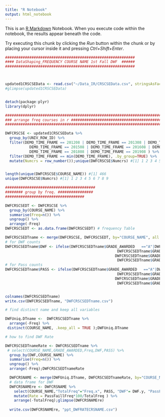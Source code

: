 ---
title: "R Notebook"
output: html_notebook
---

This is an [R Markdown](http://rmarkdown.rstudio.com) Notebook. When you execute code within the notebook, the results appear beneath the code. 

Try executing this chunk by clicking the *Run* button within the chunk or by placing your cursor inside it and pressing *Ctrl+Shift+Enter*. 

```{r}
###########################################################
#### DataShaping_FREQUENCY COURSE NAME 1st Fall DWF  ######
###########################################################



updated1CRSCSEData <- read.csv("~/Data_IR/CRSCSEData.csv", stringsAsFactors=TRUE)
#glimpse(updated1CRSCSEData)


detach(package:plyr)
library(dplyr)

##########################################################################
### arrange freq courses in r ############################################
#########################################################################

DWFCRSCSE <- updated1CRSCSEData %>% 
  group_by(UNIV_ROW_ID) %>% 
  filter(DEMO_TIME_FRAME == 201208 | DEMO_TIME_FRAME == 201308 | DEMO_TIME_FRAME == 201408 | 
           DEMO_TIME_FRAME == 201508 | DEMO_TIME_FRAME == 201608 | DEMO_TIME_FRAME == 201708 | 
           DEMO_TIME_FRAME == 201808 | DEMO_TIME_FRAME == 201908 ) %>%  # choose for Fall term 
  filter(DEMO_TIME_FRAME == min(DEMO_TIME_FRAME), .by_group=TRUE) %>% 
  mutate(Numcrs = row_number());unique(DWFCRSCSE$Numcrs) #[1] 1 2 3 4 5 6 7 8 9


length(unique(DWFCRSCSE$COURSE_NAME)) #[1] 466
unique(DWFCRSCSE$Numcrs) #[1] 1 2 3 4 5 6 7 8 9

#########################################
######## group by freq. ################
####################################

DWFCRSCSEDT <- DWFCRSCSE %>% 
  group_by(COURSE_NAME) %>%
  summarise(Freq=n()) %>% 
  ungroup() %>% 
  arrange(-Freq)
DWFCRSCSEDT <- as.data.frame(DWFCRSCSEDT) # frequency Table

DWFCRSCSEDTname <- merge(DWFCRSCSE, DWFCRSCSEDT, by="COURSE_NAME", all.x=TRUE)
# for DWF counts
DWFCRSCSEDTname$DWF <- ifelse(DWFCRSCSEDTname$GRADE_AWARDED   =="A"|DWFCRSCSEDTname$GRADE_AWARDED   =="A-"|
                                                   DWFCRSCSEDTname$GRADE_AWARDED   =="B+"|DWFCRSCSEDTname$GRADE_AWARDED   =="B-"|
                                                  DWFCRSCSEDTname$GRADE_AWARDED   =="B"|DWFCRSCSEDTname$GRADE_AWARDED   =="C"|
                                                   DWFCRSCSEDTname$GRADE_AWARDED   =="C+"|DWFCRSCSEDTname$GRADE_AWARDED   =="C-"|DWFCRSCSEDTname$GRADE_AWARDED   =="XX"|DWFCRSCSEDTname$GRADE_AWARDED   =="P"|DWFCRSCSEDTname$GRADE_AWARDED   =="S","PASS","FAIL")
# for Pass counts
DWFCRSCSEDTname$PASS <- ifelse(DWFCRSCSEDTname$GRADE_AWARDED   =="A"|DWFCRSCSEDTname$GRADE_AWARDED   =="A-"|
                                                   DWFCRSCSEDTname$GRADE_AWARDED   =="B+"|DWFCRSCSEDTname$GRADE_AWARDED   =="B-"|
                                                  DWFCRSCSEDTname$GRADE_AWARDED   =="B"|DWFCRSCSEDTname$GRADE_AWARDED   =="C"|
                                                   DWFCRSCSEDTname$GRADE_AWARDED   =="C+"|DWFCRSCSEDTname$GRADE_AWARDED   =="C-"|DWFCRSCSEDTname$GRADE_AWARDED   =="XX"|DWFCRSCSEDTname$GRADE_AWARDED   =="P"|DWFCRSCSEDTname$GRADE_AWARDED   =="S",1,0)


colnames(DWFCRSCSEDTname)
write.csv(DWFCRSCSEDTname, "DWFCRSCSEDTname.csv")
```

```{r}
# find distinct name and keep all variables

DWFUniq.DTname <-  DWFCRSCSEDTname %>% 
  arrange(-Freq) %>% 
 distinct(COURSE_NAME, .keep_all = TRUE );DWFUniq.DTname

```

```{r}
# how to find DWF Rate

DWFCRSCSEDTnameRate <- DWFCRSCSEDTname %>% 
 # select(COURSE_NAME,GRADE_AWARDED,Freq,DWF,PASS) %>% 
  group_by(DWF,COURSE_NAME) %>% 
  summarise(Freq=n()) %>% 
  ungroup() %>% 
  arrange(-Freq);DWFCRSCSEDTnameRate

  DWFCRSNAME <- merge(DWFUniq.DTname, DWFCRSCSEDTnameRate, by="COURSE_NAME", all.x=TRUE );glimpse(DWFCRSNAME)
  # data frame for DWF
  DWFCRSNAMEre <- DWFCRSNAME %>% 
    select(COURSE_NAME,"TotalFreq"="Freq.x", PASS, "DWF"= DWF.y, "PassFaillFreq"=Freq.y ) %>% 
    mutate(Rate = PassFaillFreq*100/TotalFreq ) %>% 
    arrange(-TotalFreq);glimpse(DWFCRSNAMEre)
  
  write.csv(DWFCRSNAMEre, "ppt_DWFRATECRSNAME.csv")

```

```{r}

```

